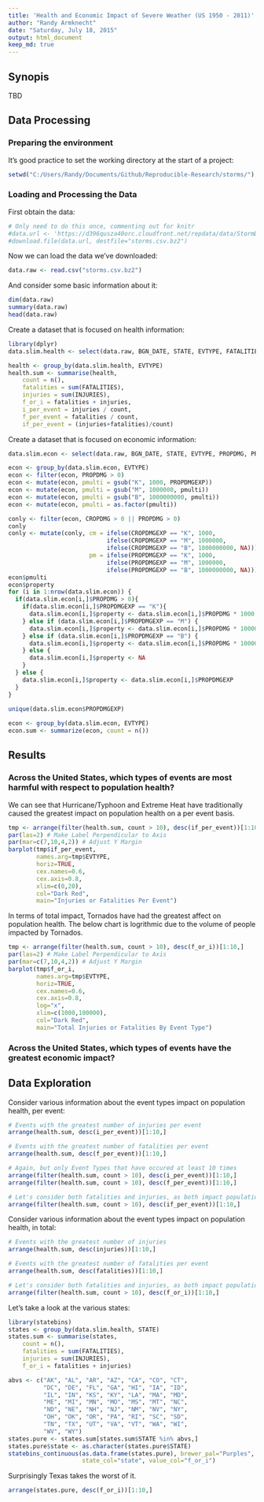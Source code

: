 ```yaml
---
title: 'Health and Economic Impact of Severe Weather (US 1950 - 2011)'
author: "Randy Armknecht"
date: "Saturday, July 18, 2015"
output: html_document
keep_md: true
---
```


## Synopis
TBD

## Data Processing
### Preparing the environment
It's good practice to set the working directory at the start of a project:
```r
setwd("C:/Users/Randy/Documents/Github/Reproducible-Research/storms/")
```

### Loading and Processing the Data

First obtain the data:
```r
# Only need to do this once, commenting out for knitr
#data.url <- 'https://d396qusza40orc.cloudfront.net/repdata/data/StormData.csv.bz2'
#download.file(data.url, destfile="storms.csv.bz2")
```

Now we can load the data we've downloaded:
```r
data.raw <- read.csv("storms.csv.bz2")
```

And consider some basic information about it:
```r
dim(data.raw)
summary(data.raw)
head(data.raw)
```

Create a dataset that is focused on health information:
```r
library(dplyr)
data.slim.health <- select(data.raw, BGN_DATE, STATE, EVTYPE, FATALITIES, INJURIES)

health <- group_by(data.slim.health, EVTYPE)
health.sum <- summarise(health, 
    count = n(),
    fatalities = sum(FATALITIES),
    injuries = sum(INJURIES),
    f_or_i = fatalities + injuries,
    i_per_event = injuries / count,
    f_per_event = fatalities / count,
    if_per_event = (injuries+fatalities)/count)
```

Create a dataset that is focused on economic information:
```r
data.slim.econ <- select(data.raw, BGN_DATE, STATE, EVTYPE, PROPDMG, PROPDMGEXP, CROPDMG, CROPDMGEXP)

econ <- group_by(data.slim.econ, EVTYPE)
econ <- filter(econ, PROPDMG > 0)
econ <- mutate(econ, pmulti = gsub("K", 1000, PROPDMGEXP)) 
econ <- mutate(econ, pmulti = gsub("M", 1000000, pmulti))
econ <- mutate(econ, pmulti = gsub("B", 1000000000, pmulti))
econ <- mutate(econ, pmulti = as.factor(pmulti))

conly <- filter(econ, CROPDMG > 0 || PROPDMG > 0)
conly
conly <- mutate(conly, cm = ifelse(CROPDMGEXP == "K", 1000, 
                            ifelse(CROPDMGEXP == "M", 1000000, 
                            ifelse(CROPDMGEXP == "B", 1000000000, NA))),
                       pm = ifelse(PROPDMGEXP == "K", 1000, 
                            ifelse(PROPDMGEXP == "M", 1000000, 
                            ifelse(PROPDMGEXP == "B", 1000000000, NA))))
econ$pmulti
econ$property
for (i in 1:nrow(data.slim.econ)) {
  if(data.slim.econ[i,]$PROPDMG > 0){
    if(data.slim.econ[i,]$PROPDMGEXP == "K"){
      data.slim.econ[i,]$property <- data.slim.econ[i,]$PROPDMG * 1000
    } else if (data.slim.econ[i,]$PROPDMGEXP == "M") {
      data.slim.econ[i,]$property <- data.slim.econ[i,]$PROPDMG * 1000000
    } else if (data.slim.econ[i,]$PROPDMGEXP == "B") {
      data.slim.econ[i,]$property <- data.slim.econ[i,]$PROPDMG * 1000000000
    } else {
      data.slim.econ[i,]$property <- NA
    }
  } else {
    data.slim.econ[i,]$property <- data.slim.econ[i,]$PROPDMGEXP
  }
}

unique(data.slim.econ$PROPDMGEXP)
  
econ <- group_by(data.slim.econ, EVTYPE)
econ.sum <- summarize(econ, count = n())

```

## Results
### Across the United States, which types of events are most harmful with respect to population health?

We can see that Hurricane/Typhoon and Extreme Heat have traditionally caused the greatest impact on population health on a per event basis.
```r
tmp <- arrange(filter(health.sum, count > 10), desc(if_per_event))[1:10,]
par(las=2) # Make Label Perpendicular to Axis
par(mar=c(7,10,4,2)) # Adjust Y Margin
barplot(tmp$if_per_event, 
        names.arg=tmp$EVTYPE, 
        horiz=TRUE, 
        cex.names=0.6, 
        cex.axis=0.8,
        xlim=c(0,20),
        col="Dark Red",
        main="Injuries or Fatalities Per Event")
```

In terms of total impact, Tornados have had the greatest affect on population health. The below chart is logrithmic due to the volume of people impacted by Tornados.
```r
tmp <- arrange(filter(health.sum, count > 10), desc(f_or_i))[1:10,]
par(las=2) # Make Label Perpendicular to Axis
par(mar=c(7,10,4,2)) # Adjust Y Margin
barplot(tmp$f_or_i, 
        names.arg=tmp$EVTYPE, 
        horiz=TRUE, 
        cex.names=0.6, 
        cex.axis=0.8,
        log="x",
        xlim=c(1000,100000),
        col="Dark Red", 
        main="Total Injuries or Fatalities By Event Type")
```

### Across the United States, which types of events have the greatest economic impact?


## Data Exploration
Consider various information about the event types impact on population health, per event:
```r
# Events with the greatest number of injuries per event
arrange(health.sum, desc(i_per_event))[1:10,]

# Events with the greatest number of fatalities per event
arrange(health.sum, desc(f_per_event))[1:10,]

# Again, but only Event Types that have occured at least 10 times
arrange(filter(health.sum, count > 10), desc(i_per_event))[1:10,]
arrange(filter(health.sum, count > 10), desc(f_per_event))[1:10,]

# Let's consider both fatalities and injuries, as both impact population health
arrange(filter(health.sum, count > 10), desc(if_per_event))[1:10,]
```

Consider various information about the event types impact on population health, in total:
```r
# Events with the greatest number of injuries
arrange(health.sum, desc(injuries))[1:10,]

# Events with the greatest number of fatalities per event
arrange(health.sum, desc(fatalities))[1:10,]

# Let's consider both fatalities and injuries, as both impact population health
arrange(filter(health.sum, count > 10), desc(f_or_i))[1:10,]
```

Let's take a look at the various states:
```r
library(statebins)
states <- group_by(data.slim.health, STATE)
states.sum <- summarise(states, 
    count = n(),
    fatalities = sum(FATALITIES),
    injuries = sum(INJURIES),
    f_or_i = fatalities + injuries)

abvs <- c("AK", "AL", "AR", "AZ", "CA", "CO", "CT",
          "DC", "DE", "FL", "GA", "HI", "IA", "ID",
          "IL", "IN", "KS", "KY", "LA", "MA", "MD",
          "ME", "MI", "MN", "MO", "MS", "MT", "NC",
          "ND", "NE", "NH", "NJ", "NM", "NV", "NY",
          "OH", "OK", "OR", "PA", "RI", "SC", "SD", 
          "TN", "TX", "UT", "VA", "VT", "WA", "WI",
          "WV", "WY")
states.pure <- states.sum[states.sum$STATE %in% abvs,]
states.pure$state <- as.character(states.pure$STATE)
statebins_continuous(as.data.frame(states.pure), brewer_pal="Purples",
                     state_col="state", value_col="f_or_i")


```

Surprisingly Texas takes the worst of it.
```r
arrange(states.pure, desc(f_or_i))[1:10,]
```
